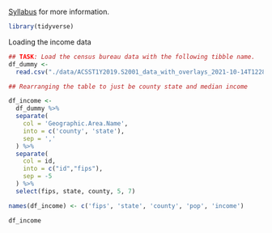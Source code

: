 [Syllabus](https://docs.google.com/document/d/1qeP6DUS8Djq_A0HMllMqsSqX3a9dbcx1/edit?usp=sharing&ouid=110386251748498665069&rtpof=true&sd=true) for more information.

```r
library(tidyverse)

```


Loading the income data

```r
## TASK: Load the census bureau data with the following tibble name.
df_dummy <-
  read.csv("./data/ACSST1Y2019.S2001_data_with_overlays_2021-10-14T122803.csv", skip = 1)
```

```r
## Rearranging the table to just be county state and median income

df_income <-
  df_dummy %>%
  separate(
    col = 'Geographic.Area.Name',
    into = c('county', 'state'),
    sep = ','
  ) %>%
  separate(
    col = id,
    into = c("id","fips"),
    sep = -5
  ) %>%
  select(fips, state, county, 5, 7)

names(df_income) <- c('fips', 'state', 'county', 'pop', 'income')

df_income
```

